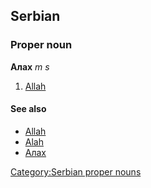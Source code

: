 ==Serbian==
===Proper noun===
'''Алах''' ''m s''
#[[Allah]]
====See also====
*[[Allah]]
*[[Alah]]
*[[Алах]]
[[Category:Serbian proper nouns]]